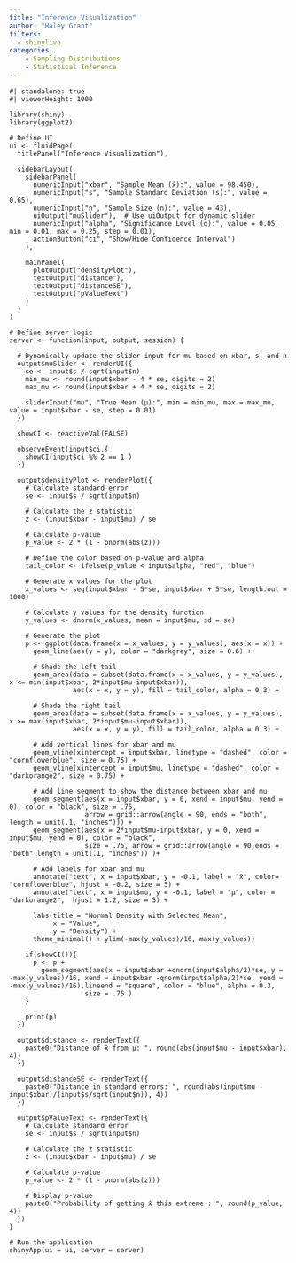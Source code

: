 ```yaml
---
title: "Inference Visualization"
author: "Haley Grant"
filters: 
  - shinylive
categories:
    - Sampling Distributions
    - Statistical Inference
---
```


```shinylive-r
#| standalone: true
#| viewerHeight: 1000
 
library(shiny)
library(ggplot2)

# Define UI
ui <- fluidPage(
  titlePanel("Inference Visualization"),
  
  sidebarLayout(
    sidebarPanel(
      numericInput("xbar", "Sample Mean (x̄):", value = 98.450),
      numericInput("s", "Sample Standard Deviation (s):", value = 0.65),
      numericInput("n", "Sample Size (n):", value = 43),
      uiOutput("muSlider"),  # Use uiOutput for dynamic slider
      numericInput("alpha", "Significance Level (α):", value = 0.05, min = 0.01, max = 0.25, step = 0.01),
      actionButton("ci", "Show/Hide Confidence Interval")
    ),
    
    mainPanel(
      plotOutput("densityPlot"),
      textOutput("distance"),
      textOutput("distanceSE"),
      textOutput("pValueText")
    )
  )
)

# Define server logic
server <- function(input, output, session) {
  
  # Dynamically update the slider input for mu based on xbar, s, and n
  output$muSlider <- renderUI({
    se <- input$s / sqrt(input$n)
    min_mu <- round(input$xbar - 4 * se, digits = 2)
    max_mu <- round(input$xbar + 4 * se, digits = 2)
    
    sliderInput("mu", "True Mean (μ):", min = min_mu, max = max_mu, value = input$xbar - se, step = 0.01)
  })
  
  showCI <- reactiveVal(FALSE)
  
  observeEvent(input$ci,{
    showCI(input$ci %% 2 == 1 )
  })
  
  output$densityPlot <- renderPlot({
    # Calculate standard error
    se <- input$s / sqrt(input$n)
    
    # Calculate the z statistic
    z <- (input$xbar - input$mu) / se
    
    # Calculate p-value
    p_value <- 2 * (1 - pnorm(abs(z)))
    
    # Define the color based on p-value and alpha
    tail_color <- ifelse(p_value < input$alpha, "red", "blue")
    
    # Generate x values for the plot
    x_values <- seq(input$xbar - 5*se, input$xbar + 5*se, length.out = 1000)
    
    # Calculate y values for the density function
    y_values <- dnorm(x_values, mean = input$mu, sd = se)
    
    # Generate the plot
    p <- ggplot(data.frame(x = x_values, y = y_values), aes(x = x)) +
      geom_line(aes(y = y), color = "darkgrey", size = 0.6) +
      
      # Shade the left tail
      geom_area(data = subset(data.frame(x = x_values, y = y_values), x <= min(input$xbar, 2*input$mu-input$xbar)),
                aes(x = x, y = y), fill = tail_color, alpha = 0.3) +
      
      # Shade the right tail
      geom_area(data = subset(data.frame(x = x_values, y = y_values), x >= max(input$xbar, 2*input$mu-input$xbar)),
                aes(x = x, y = y), fill = tail_color, alpha = 0.3) +
      
      # Add vertical lines for xbar and mu
      geom_vline(xintercept = input$xbar, linetype = "dashed", color = "cornflowerblue", size = 0.75) +
      geom_vline(xintercept = input$mu, linetype = "dashed", color = "darkorange2", size = 0.75) +
      
      # Add line segment to show the distance between xbar and mu
      geom_segment(aes(x = input$xbar, y = 0, xend = input$mu, yend = 0), color = "black", size = .75,
                   arrow = grid::arrow(angle = 90, ends = "both", length = unit(.1, "inches"))) +
      geom_segment(aes(x = 2*input$mu-input$xbar, y = 0, xend = input$mu, yend = 0), color = "black", 
                   size = .75, arrow = grid::arrow(angle = 90,ends = "both",length = unit(.1, "inches")) )+
      
      # Add labels for xbar and mu
      annotate("text", x = input$xbar, y = -0.1, label = "x̄", color= "cornflowerblue", hjust = -0.2, size = 5) +
      annotate("text", x = input$mu, y = -0.1, label = "μ", color = "darkorange2",  hjust = 1.2, size = 5) +
      
      labs(title = "Normal Density with Selected Mean",
           x = "Value",
           y = "Density") +
      theme_minimal() + ylim(-max(y_values)/16, max(y_values))
    
    if(showCI()){
      p <- p + 
        geom_segment(aes(x = input$xbar +qnorm(input$alpha/2)*se, y = -max(y_values)/16, xend = input$xbar -qnorm(input$alpha/2)*se, yend = -max(y_values)/16),lineend = "square", color = "blue", alpha = 0.3,
                   size = .75 )
    }
    
    print(p)
  })
  
  output$distance <- renderText({
    paste0("Distance of x̄ from μ: ", round(abs(input$mu - input$xbar), 4))
  })
  
  output$distanceSE <- renderText({
    paste0("Distance in standard errors: ", round(abs(input$mu - input$xbar)/(input$s/sqrt(input$n)), 4))
  })
  
  output$pValueText <- renderText({
    # Calculate standard error
    se <- input$s / sqrt(input$n)
    
    # Calculate the z statistic
    z <- (input$xbar - input$mu) / se
    
    # Calculate p-value
    p_value <- 2 * (1 - pnorm(abs(z)))
    
    # Display p-value
    paste0("Probability of getting x̄ this extreme : ", round(p_value, 4))
  })
}

# Run the application 
shinyApp(ui = ui, server = server)
```
